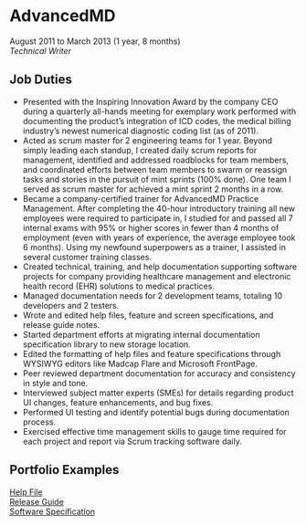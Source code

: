 # AdvancedMD

August 2011 to March 2013 (1 year, 8 months)<br />
_Technical Writer_

## Job Duties

* Presented with the Inspiring Innovation Award by the company CEO during a quarterly
all-hands meeting for exemplary work performed with documenting the product’s integration
of ICD codes, the medical billing industry’s newest numerical diagnostic coding list (as
of 2011).
* Acted as scrum master for 2 engineering teams for 1 year. Beyond simply leading each
standup, I created daily scrum reports for management, identified and addressed roadblocks
for team members, and coordinated efforts between team members to swarm or reassign tasks
and stories in the pursuit of mint sprints (100% done). One team I served as scrum master for
achieved a mint sprint 2 months in a row.
* Became a company-certified trainer for AdvancedMD Practice Management. After completing the
40-hour introductory training all new employees were required to participate in, I studied for
and passed all 7 internal exams with 95% or higher scores in fewer than 4 months of employment
(even with years of experience, the average employee took 6 months). Using my newfound superpowers
as a trainer, I assisted in several customer training classes.
* Created technical, training, and help documentation supporting software projects for company
providing healthcare management and electronic health record (EHR) solutions to medical practices.
* Managed documentation needs for 2 development teams, totaling 10 developers and 2 testers.
* Wrote and edited help files, feature and screen specifications, and release guide notes.
* Started department efforts at migrating internal documentation specification library to new
storage location.
* Edited the formatting of help files and feature specifications through WYSIWYG editors like
Madcap Flare and Microsoft FrontPage.
* Peer reviewed department documentation for accuracy and consistency in style and tone.
* Interviewed subject matter experts (SMEs) for details regarding product UI changes, feature
enhancements, and bug fixes.
* Performed UI testing and identify potential bugs during documentation process.
* Exercised effective time management skills to gauge time required for each project and report
via Scrum tracking software daily.

## Portfolio Examples

<a target="\_blank" href="/advancedmd/helpfile.pdf"> Help File </a><br />
<a target="\_blank" href="/advancedmd/releaseguide.pdf"> Release Guide </a><br />
<a target="\_blank" href="/advancedmd/spec.pdf"> Software Specification </a>